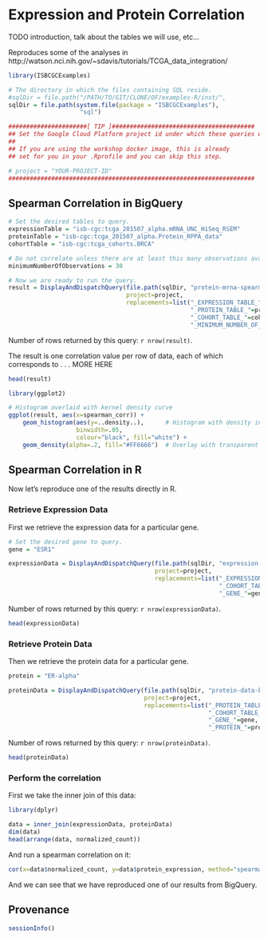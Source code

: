 # Expression and Protein Correlation

TODO introduction, talk about the tables we will use, etc...

Reproduces some of the analyses in http://watson.nci.nih.gov/~sdavis/tutorials/TCGA_data_integration/

```r
library(ISBCGCExamples)

# The directory in which the files containing SQL reside.
#sqlDir = file.path("/PATH/TO/GIT/CLONE/OF/examples-R/inst/", 
sqlDir = file.path(system.file(package = "ISBCGCExamples"),
                    "sql")
```

```r
######################[ TIP ]########################################
## Set the Google Cloud Platform project id under which these queries will run.
## 
## If you are using the workshop docker image, this is already
## set for you in your .Rprofile and you can skip this step.

# project = "YOUR-PROJECT-ID"
#####################################################################
```

## Spearman Correlation in BigQuery

```r
# Set the desired tables to query.
expressionTable = "isb-cgc:tcga_201507_alpha.mRNA_UNC_HiSeq_RSEM"
proteinTable = "isb-cgc:tcga_201507_alpha.Protein_RPPA_data"
cohortTable = "isb-cgc:tcga_cohorts.BRCA"

# Do not correlate unless there are at least this many observations available
minimumNumberOfObservations = 30

# Now we are ready to run the query.
result = DisplayAndDispatchQuery(file.path(sqlDir, "protein-mrna-spearman-correlation.sql"),
                                 project=project,
                                 replacements=list("_EXPRESSION_TABLE_"=expressionTable,
                                                   "_PROTEIN_TABLE_"=proteinTable,
                                                   "_COHORT_TABLE_"=cohortTable,
                                                   "_MINIMUM_NUMBER_OF_OBSERVATIONS_"=minimumNumberOfObservations))
```
Number of rows returned by this query: `r nrow(result)`.

The result is one correlation value per row of data, each of which corresponds to  . . . MORE HERE
```r
head(result)
```

```r
library(ggplot2)

# Histogram overlaid with kernel density curve
ggplot(result, aes(x=spearman_corr)) + 
    geom_histogram(aes(y=..density..),      # Histogram with density instead of count on y-axis
                   binwidth=.05,
                   colour="black", fill="white") +
    geom_density(alpha=.2, fill="#FF6666")  # Overlay with transparent density plot
```

## Spearman Correlation in R

Now let's reproduce one of the results directly in R.

### Retrieve Expression Data

First we retrieve the expression data for a particular gene.
```r
# Set the desired gene to query.
gene = "ESR1"

expressionData = DisplayAndDispatchQuery(file.path(sqlDir, "expression-data-by-cohort.sql"),
                                         project=project,
                                         replacements=list("_EXPRESSION_TABLE_"=expressionTable,
                                                           "_COHORT_TABLE_"=cohortTable,
                                                           "_GENE_"=gene))
```
Number of rows returned by this query: `r nrow(expressionData)`.

```r
head(expressionData)
```

### Retrieve Protein Data

Then we retrieve the protein data for a particular gene.

```r
protein = "ER-alpha"

proteinData = DisplayAndDispatchQuery(file.path(sqlDir, "protein-data-by-cohort.sql"),
                                      project=project,
                                      replacements=list("_PROTEIN_TABLE_"=proteinTable,
                                                        "_COHORT_TABLE_"=cohortTable,
                                                        "_GENE_"=gene,
                                                        "_PROTEIN_"=protein))
```
Number of rows returned by this query: `r nrow(proteinData)`.

```r
head(proteinData)
```

### Perform the correlation

First we take the inner join of this data:
```r
library(dplyr)

data = inner_join(expressionData, proteinData)
dim(data)
head(arrange(data, normalized_count))
```

And run a spearman correlation on it:
```r
cor(x=data$normalized_count, y=data$protein_expression, method="spearman")
```
And we can see that we have reproduced one of our results from BigQuery.

## Provenance
```r
sessionInfo()
```
